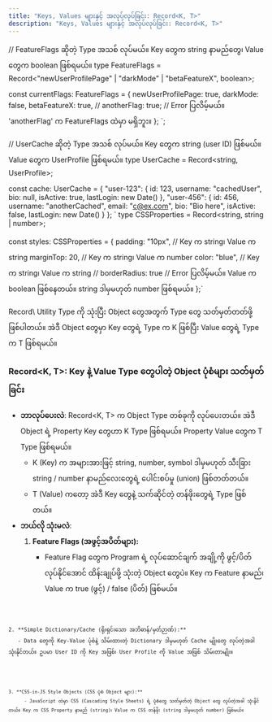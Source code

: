 ```yaml
---
title: "Keys, Values များနှင့် အလုပ်လုပ်ခြင်း: Record<K, T>"
description: "Keys, Values များနှင့် အလုပ်လုပ်ခြင်း: Record<K, T>"
---
```


// FeatureFlags ဆိုတဲ့ Type အသစ် လုပ်မယ်။ Key တွေက string နာမည်တွေ၊ Value တွေက boolean ဖြစ်ရမယ်။
type FeatureFlags = Record<"newUserProfilePage" | "darkMode" | "betaFeatureX", boolean>;

const currentFlags: FeatureFlags = {
newUserProfilePage: true,
darkMode: false,
betaFeatureX: true,
// anotherFlag: true; // Error ပြလိမ့်မယ်။ 'anotherFlag' က FeatureFlags ထဲမှာ မရှိဘူး။
};
`;

// UserCache ဆိုတဲ့ Type အသစ် လုပ်မယ်။ Key တွေက string (user ID) ဖြစ်မယ်။ Value တွေက UserProfile ဖြစ်ရမယ်။
type UserCache = Record<string, UserProfile>;

const cache: UserCache = {
"user-123": { id: 123, username: "cachedUser", bio: null, isActive: true, lastLogin: new Date() },
"user-456": { id: 456, username: "anotherCached", email: "c@ex.com", bio: "Bio here", isActive: false, lastLogin: new Date() }
};
`
type CSSProperties = Record<string, string | number>;

const styles: CSSProperties = {
padding: "10px", // Key က string၊ Value က string
marginTop: 20, // Key က string၊ Value က number
color: "blue", // Key က string၊ Value က string
// borderRadius: true // Error ပြလိမ့်မယ်။ Value က boolean ဖြစ်နေတယ်။ string ဒါမှမဟုတ် number ဖြစ်ရမယ်။
};`

<Aside title='ရည်ရွယ်ချက်' type="tip">
 Record\<K, T> Utility Type ကို သုံးပြီး Object တွေအတွက် Type တွေ သတ်မှတ်တတ်ဖို့ ဖြစ်ပါတယ်။ အဲဒီ Object တွေမှာ Key တွေရဲ့ Type က K ဖြစ်ပြီး Value တွေရဲ့ Type က T ဖြစ်ရမယ်။
</Aside>

### Record\<K, T>: Key နဲ့ Value Type တွေပါတဲ့ Object ပုံစံများ သတ်မှတ်ခြင်း

- **ဘာလုပ်ပေးလဲ**: Record\<K, T> က Object Type တစ်ခုကို လုပ်ပေးတယ်။ အဲဒီ Object ရဲ့ Property Key တွေဟာ K Type ဖြစ်ရမယ်။ Property Value တွေက T Type ဖြစ်ရမယ်။
  - K (Key) က အများအားဖြင့် string, number, symbol ဒါမှမဟုတ် သီးခြား string / number နာမည်လေးတွေရဲ့ ပေါင်းစပ်မှု (union) ဖြစ်တတ်တယ်။
  - T (Value) ကတော့ အဲဒီ Key တွေနဲ့ သက်ဆိုင်တဲ့ တန်ဖိုးတွေရဲ့ Type ဖြစ်တယ်။
- **ဘယ်လို သုံးမလဲ**:
  1. **Feature Flags (အဖွင့်အပိတ်များ):**
     - Feature Flag တွေက Program ရဲ့ လုပ်ဆောင်ချက် အချို့ကို ဖွင့်/ပိတ် လုပ်နိုင်အောင် ထိန်းချုပ်ဖို့ သုံးတဲ့ Object တွေပဲ။ Key က Feature နာမည်၊ Value က true (ဖွင့်) / false (ပိတ်) ဖြစ်မယ်။

<Code lang="typescript" code={featureFlag} title="index.ts" />

    2. **Simple Dictionary/Cache (ရိုးရှင်းသော အဘိဓာန်/မှတ်ဉာဏ်):**
       - Data တွေကို Key-Value ပုံစံနဲ့ သိမ်းထားတဲ့ Dictionary ဒါမှမဟုတ် Cache မျိုးတွေ လုပ်တဲ့အခါ သုံးနိုင်တယ်။ ဥပမာ User ID ကို Key အဖြစ်၊ User Profile ကို Value အဖြစ် သိမ်းတာမျိုး။

<Code lang="typescript" code={dictionary} title="index.ts" />

    3. **CSS-in-JS Style Objects (CSS ပုံစံ Object များ):**
          - JavaScript ထဲမှာ CSS (Cascading Style Sheets) ရဲ့ ပုံစံတွေ သတ်မှတ်တဲ့ Object တွေ လုပ်တဲ့အခါ သုံးနိုင်တယ်။ Key က CSS Property နာမည် (string)၊ Value က CSS တန်ဖိုး (string ဒါမှမဟုတ် number) ဖြစ်မယ်။

<Code lang="typescript" code={css} title="index.ts" />
